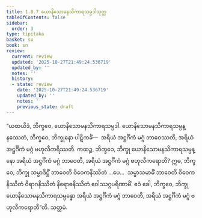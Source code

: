 ```yaml
---
title: 1.8.7 ယောနိသောမနသိကာရသမ္ပဒါသုတ္တ
tableOfContents: false
sidebar:
  order: 3
type: tipitaka
basket: su
book: sn
review:
  current: review
  updated: '2025-10-27T21:49:24.536719'
  updated_by: ''
  notes: ''
  history:
  - state: review
    date: '2025-10-27T21:49:24.536719'
    updated_by: ''
    notes: ''
    previous_state: draft
---
```



<ReviewStatus review={frontmatter.review} showDetails={true} />

<HypothesisAnnotation frontmatter={frontmatter} />

<DynamicBreadcrumb />

<Division number="83" book="sn" e="ch" v="18" p="293">

<Paragraph number="189" book="sn">
“ယထယိဒံ, ဘိက္ခဝေ, ယောနိသောမနသိကာရသမ္ပဒါ. ယောနိသောမနသိကာရသမ္ပန္နဿေတံ, ဘိက္ခဝေ, ဘိက္ခုနော ပါဋိကင်္ခံ—  အရိယံ အဋ္ဌင်္ဂိကံ မဂ္ဂံ ဘာဝေဿတိ, အရိယံ အဋ္ဌင်္ဂိကံ မဂ္ဂံ ဗဟုလီကရိဿတိ. ကထဉ္စ, ဘိက္ခဝေ, ဘိက္ခု ယောနိသောမနသိကာရသမ္ပန္နော အရိယံ အဋ္ဌင်္ဂိကံ မဂ္ဂံ ဘာဝေတိ, အရိယံ အဋ္ဌင်္ဂိကံ မဂ္ဂံ ဗဟုလီကရောတိ? ဣဓ, ဘိက္ခဝေ, ဘိက္ခု သမ္မာဒိဋ္ဌိံ ဘာဝေတိ ဝိဝေကနိဿိတံ …ပေ…  သမ္မာသမာဓိံ ဘာဝေတိ ဝိဝေကနိဿိတံ ဝိရာဂနိဿိတံ နိရောဓနိဿိတံ ဝေါဿဂ္ဂပရိဏာမိံ. ဧဝံ ခေါ, ဘိက္ခဝေ, ဘိက္ခု ယောနိသောမနသိကာရသမ္ပန္နော အရိယံ အဋ္ဌင်္ဂိကံ မဂ္ဂံ ဘာဝေတိ, အရိယံ အဋ္ဌင်္ဂိကံ မဂ္ဂံ ဗဟုလီကရောတီ”တိ.

</Paragraph>
</Division>

<Paragraph number="190" type="center" book="sn">
သတ္တမံ.
</Paragraph>